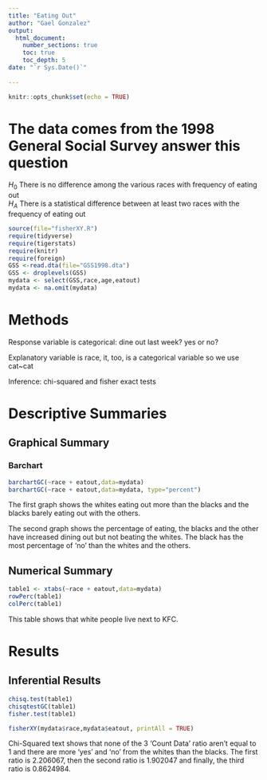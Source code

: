 ```yaml
---
title: "Eating Out"
author: "Gael Gonzalez"
output: 
  html_document:
    number_sections: true
    toc: true
    toc_depth: 5
date: "`r Sys.Date()`"    
    
---
```


```r
knitr::opts_chunk$set(echo = TRUE)
```

# The data comes from the 1998 General Social Survey answer this question

$H_0$ There is no difference among the various races with frequency of eating out  
$H_A$ There is a statistical difference between at least two races with the frequency of eating out  


```r
source(file="fisherXY.R")
require(tidyverse)
require(tigerstats)
require(knitr)
require(foreign)
GSS <-read.dta(file="GSS1998.dta")
GSS <- droplevels(GSS)
mydata <- select(GSS,race,age,eatout)
mydata <- na.omit(mydata)
```

# Methods

Response variable is categorical: dine out last week? yes or no?

Explanatory variable is race, it, too, is a categorical variable so we use cat~cat

Inference: chi-squared and fisher exact tests

# Descriptive Summaries

## Graphical Summary

### Barchart

```r
barchartGC(~race + eatout,data=mydata)
barchartGC(~race + eatout,data=mydata, type="percent")

```

The first graph shows the whites eating out more than the blacks and the blacks barely eating out with the others.

The second graph shows the percentage of eating, the blacks and the other have increased dining out but not beating the whites. The black has the most percentage of 'no' than the whites and the others.

## Numerical Summary

```r
table1 <- xtabs(~race + eatout,data=mydata)
rowPerc(table1)
colPerc(table1)
```

This table shows that white people live next to KFC.

# Results

## Inferential Results

```r
chisq.test(table1)
chisqtestGC(table1)
fisher.test(table1)
```



```r
fisherXY(mydata$race,mydata$eatout, printAll = TRUE)
```

Chi-Squared text shows that none of the 3 'Count Data' ratio aren't equal to 1 and there are more 'yes' and 'no' from the whites than the blacks. The first ratio is 2.206067, then the second ratio is 1.902047 and finally, the third ratio is 0.8624984.